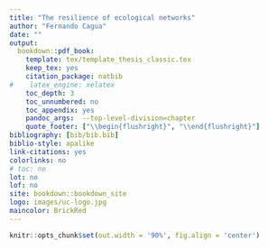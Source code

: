 ```yaml
--- 
title: "The resilience of ecological networks"
author: "Fernando Cagua"
date: ""
output:
  bookdown::pdf_book:
    template: tex/template_thesis_classic.tex
    keep_tex: yes
    citation_package: natbib
#    latex_engine: xelatex
    toc_depth: 3
    toc_unnumbered: no
    toc_appendix: yes
    pandoc_args:  --top-level-division=chapter
    quote_footer: ["\\begin{flushright}", "\\end{flushright}"]
bibliography: [bib/bib.bib]
biblio-style: apalike
link-citations: yes
colorlinks: no  
# toc: no
lot: no
lof: no
site: bookdown::bookdown_site
logo: images/uc-logo.jpg
maincolor: BrickRed
---
```


```r
knitr::opts_chunk$set(out.width = '90%', fig.align = 'center')
```
